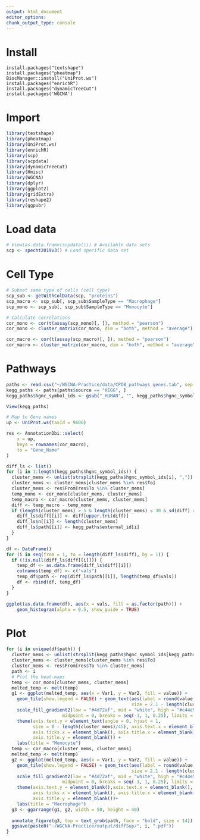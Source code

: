 ```yaml
---
output: html_document
editor_options: 
chunk_output_type: console
---
```


# Install

```r.
install.packages("textshape")
install.packages("pheatmap")
BiocManager::install("UniProt.ws")
install.packages("enrichR")
install.packages("dynamicTreeCut")
install.packages('WGCNA')
```

# Import

```r
library(textshape)
library(pheatmap)
library(UniProt.ws)
library(enrichR)
library(scp)
library(scpdata)
library(dynamicTreeCut)
library(Hmisc)
library(WGCNA)
library(dplyr)
library(ggplot2)
library(gridExtra)
library(reshape2)
library(ggpubr)
```

# Load data

```r
# View(as.data.frame(scpdata())) # Available data sets
scp <- specht2019v3() # Load specific data set
```

# Cell Type

```r
# Subset same type of cells (cell type)
scp_sub <- getWithColData(scp, "proteins")
scp_macro <- scp_sub[, scp_sub$SampleType == "Macrophage"]
scp_mono <- scp_sub[, scp_sub$SampleType == "Monocyte"]

# Calculate correlations
cor_mono <- cor(t(assay(scp_mono)[, ]), method = "pearson")
cor_mono <- cluster_matrix(cor_mono, dim = "both", method = "average")

cor_macro <- cor(t(assay(scp_macro)[, ]), method = "pearson")
cor_macro <- cluster_matrix(cor_macro, dim = "both", method = "average")
```

# Pathways

```r
paths <- read.csv("~/WGCNA-Practice/data/CPDB_pathways_genes.tab", sep = "\t")
kegg_paths <- paths[paths$source == "KEGG", ]
kegg_paths$hgnc_symbol_ids <- gsub("_HUMAN", "", kegg_paths$hgnc_symbol_ids)

View(kegg_paths)

# Map to Gene names
up <- UniProt.ws(taxId = 9606)

res <- AnnotationDbi::select(
    x = up,
    keys = rownames(cor_macro),
    to = "Gene_Name"
)

diff_ls <- list()
for (i in 1:length(kegg_paths$hgnc_symbol_ids)) {
  cluster_mems <- unlist(strsplit(kegg_paths$hgnc_symbol_ids[i], ","))
  cluster_mems <- cluster_mems[cluster_mems %in% res$To]
  cluster_mems <- res$From[res$To %in% cluster_mems]
  temp_mono <- cor_mono[cluster_mems, cluster_mems]
  temp_macro <- cor_macro[cluster_mems, cluster_mems]
  diff <- temp_macro - temp_mono
  if (length(cluster_mems) > 5 & length(cluster_mems) < 30 & sd(diff) > 0.122) {
    diff_ls$diff[[i]] <- diff[upper.tri(diff)]
    diff_ls$n[[i]] <- length(cluster_mems)
    diff_ls$path[[i]] <- kegg_paths$external_id[i]
  }
}

df <- DataFrame()
for (i in seq(from = 1, to = length(diff_ls$diff), by = 1)) {
  if (!is.null(diff_ls$diff[[i]])) {
    temp_df <- as.data.frame(diff_ls$diff[[i]])
    colnames(temp_df) <- c("vals")
    temp_df$path <- rep(diff_ls$path[[i]], length(temp_df$vals))
    df <- rbind(df, temp_df)
  }
}

ggplot(as.data.frame(df), aes(x = vals, fill = as.factor(path))) +
    geom_histogram(alpha = 0.5, show_guide = TRUE)
```

# Plot

```r
for (i in unique(df$path)) {
  cluster_mems <- unlist(strsplit(kegg_paths$hgnc_symbol_ids[kegg_paths$external_id == i], ","))
  cluster_mems <- cluster_mems[cluster_mems %in% res$To]
  cluster_mems <- res$From[res$To %in% cluster_mems]
  path <- i
  # Plot the heat-maps
  temp <- cor_mono[cluster_mems, cluster_mems]
  melted_temp <- melt(temp)
  g1 <- ggplot(melted_temp, aes(x = Var1, y = Var2, fill = value)) + 
    geom_tile(show.legend = FALSE) + geom_text(aes(label = round(value, 2)),
                                               size = 2.1 - length(cluster_mems)/45) +
    scale_fill_gradient2(low = "#4d72af", mid = "white", high = "#c44e53",
                     midpoint = 0, breaks = seq(-1, 1, 0.25), limits = c(-1, 1)) + 
    theme(axis.text.y = element_text(angle = 0, hjust = 1, 
          size = 8 - length(cluster_mems)/45), axis.text.x = element_blank(),
          axis.ticks.x = element_blank(), axis.title.x = element_blank(), 
          axis.title.y = element_blank()) +
    labs(title = "Monocyte")
  temp <- cor_macro[cluster_mems, cluster_mems]
  melted_temp <- melt(temp)
  g2 <- ggplot(melted_temp, aes(x = Var1, y = Var2, fill = value)) + 
    geom_tile(show.legend = FALSE) + geom_text(aes(label = round(value, 2)),
                                               size = 2.1 - length(cluster_mems)/45) +
    scale_fill_gradient2(low = "#4d72af", mid = "white", high = "#c44e53",
                     midpoint = 0, breaks = seq(-1, 1, 0.25), limits = c(-1, 1)) + 
    theme(axis.text.y = element_blank(),axis.text.x = element_blank(), 
          axis.ticks.x = element_blank(), axis.title.x = element_blank(), 
          axis.title.y = element_blank())+
    labs(title = "Macrophage")
  g3 <- ggarrange(g1, g2, width = 50, height = 40) 
    
  annotate_figure(g3, top = text_grob(path, face = "bold", size = 14))
  ggsave(paste0("~/WGCNA-Practice/output/diffSup/", i, ".pdf"))
}
```

